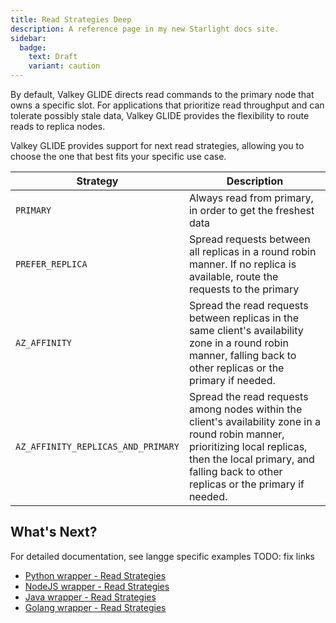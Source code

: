 ```yaml
---
title: Read Strategies Deep
description: A reference page in my new Starlight docs site.
sidebar:
  badge:
    text: Draft
    variant: caution
---
```


By default, Valkey GLIDE directs read commands to the primary node that owns a specific slot. For applications that prioritize read throughput and can tolerate possibly stale data, Valkey GLIDE provides the flexibility to route reads to replica nodes.

Valkey GLIDE provides support for next read strategies, allowing you to choose the one that best fits your specific use case.

|Strategy	|Description	|
|---	|---	|
|`PRIMARY`	|Always read from primary, in order to get the freshest data	|
|`PREFER_REPLICA`	|Spread requests between all replicas in a round robin manner. If no replica is available, route the requests to the primary	|
|`AZ_AFFINITY`	|Spread the read requests between replicas in the same client's availability zone in a round robin manner, falling back to other replicas or the primary if needed.	|
|`AZ_AFFINITY_REPLICAS_AND_PRIMARY`	|Spread the read requests among nodes within the client's availability zone in a round robin manner, prioritizing local replicas, then the local primary, and falling back to other replicas or the primary if needed.	|

## What's Next?
For detailed documentation, see langge specific examples 
TODO: fix links
* [Python wrapper - Read Strategies]()
* [NodeJS wrapper - Read Strategies]()
* [Java wrapper - Read Strategies]()
* [Golang wrapper - Read Strategies]()
